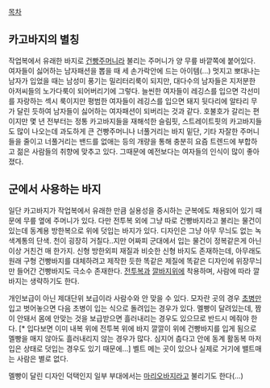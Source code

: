 [[목차]]
== 카고바지의 별칭 ==
작업복에서 유래한 바지로 [[건빵]]주머니라 불리는 주머니가 양 무릎 바깥쪽에 붙어있다.  여자들이 싫어하는 남자패션을 뽑을 때 세 손가락안에 드는 아이템(...) 멋지고 뽀대나는 남자가 입었을 때는 남성미 풍기는 밀리터리룩이 되지만, 대다수의 남자들은 지저분한 아저씨들의 노가다룩이 되어버리기에 그렇다.
늘씬한 여자들이 레깅스를 입으면 각선미를 자랑하는 섹시 룩이지만 평범한 여자들이 레깅스를 입으면 돼지 뒷다리에 알타리 무가 달린 듯하여 남자들이 싫어하는 여자패션이 되버리는 것과 같다.
호불호가 갈리는 편이지만 몇 년 전부터는 정통 카고바지들을 재해석한 슬림핏, 스트레이트핏의 카고바지들도 많이 나오는데 과도하게 큰 건빵주머니나 너풀거리는 바지 밑단, 기타 자잘한 주머니들을 줄이고 너풀거리는 밴드를 없애는 등의 개량을 통해 충분히 요즘 트렌드에 부합하고 젊은 사람들의 취향에 맞추고 있다. 그때문에 예전보다는 여자들의 인식이 많이 좋아졌다.
== 군에서 사용하는 바지 ==
일단 카고바지가 작업복에서 유래한 만큼 실용성을 중시하는 군복에도 채용되어 있기 때문에 무릎 옆에 주머니가 있다. 다만 전투복 외에 그냥 따로 건빵바지라고 불리는 물건이 있는데 동계용 방한복으로 위에 덧입는 바지가 있다. 디자인은 그냥 아무 무늬도 없는 녹색계통의 단색. 천이 굉장히 거칠다..지만 어짜피 군대에서 입는 물건이 정복같은게 아닌 이상 거친건 매 한가지. 신형 방한외피 재질과 비슷한 신형 바지도 존재하는데, 아무래도 원래 구형 건빵바지를 대체하려고 제작한 듯한 똑같은 제질에 똑같은 디자인에 위장무늬만 들어간 건빵바지도 극소수 존재한다. [[전투복]]과 [[깔바지]]위에 착용하며, 사람에 따라 깔바지는 생략하기도 한다.

개인보급이 아닌 제대단위 보급이라 사람수와 안 맞을 수 있다. 모자란 곳의 경우 [[초병]]만 입고 벗어놓으면 다음 초병이 입는 식으로 돌려입는 경우가 있다.
멜빵이 달려있는데, 짬이 안돼서 몸에 안맞는 것을 보급받으면 흘러내리는 경우도 있으므로 반드시 메줘야 한다. [* 입다보면 이미 내복 위에 전투복 위에 바지 깔깔이 위에 건빵바지를 입게 됨으로 멜빵을 매지 않아도 흘러내리지 않는 경우가 많다. 심지어 춥다고 안에 동계 활동복 마저 입은 상태로 덧입는 경우도 있기 때문에...] 벨트 메는 곳이 있으나 실제로 거기에 밸트매는 사람은 별로 없다.

멜빵이 달린 디자인 덕택인지 일부 부대에서는 [[마리오]]바지라고 불리기도 한다(...)
